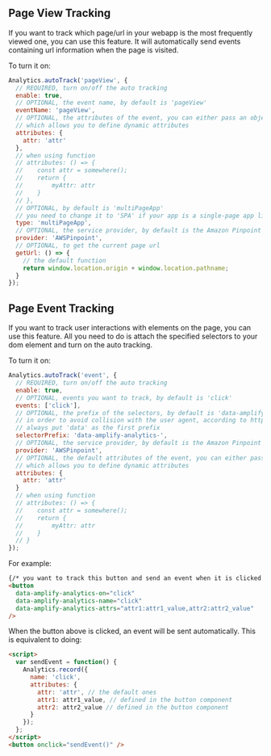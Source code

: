 ## Page View Tracking

If you want to track which page/url in your webapp is the most frequently viewed one, you can use this feature. It will automatically send events containing url information when the page is visited.

To turn it on:

```javascript
Analytics.autoTrack('pageView', {
  // REQUIRED, turn on/off the auto tracking
  enable: true,
  // OPTIONAL, the event name, by default is 'pageView'
  eventName: 'pageView',
  // OPTIONAL, the attributes of the event, you can either pass an object or a function
  // which allows you to define dynamic attributes
  attributes: {
    attr: 'attr'
  },
  // when using function
  // attributes: () => {
  //    const attr = somewhere();
  //    return {
  //        myAttr: attr
  //    }
  // },
  // OPTIONAL, by default is 'multiPageApp'
  // you need to change it to 'SPA' if your app is a single-page app like React
  type: 'multiPageApp',
  // OPTIONAL, the service provider, by default is the Amazon Pinpoint
  provider: 'AWSPinpoint',
  // OPTIONAL, to get the current page url
  getUrl: () => {
    // the default function
    return window.location.origin + window.location.pathname;
  }
});
```

## Page Event Tracking

If you want to track user interactions with elements on the page, you can use this feature. All you need to do is attach the specified selectors to your dom element and turn on the auto tracking.

To turn it on:

```javascript
Analytics.autoTrack('event', {
  // REQUIRED, turn on/off the auto tracking
  enable: true,
  // OPTIONAL, events you want to track, by default is 'click'
  events: ['click'],
  // OPTIONAL, the prefix of the selectors, by default is 'data-amplify-analytics-'
  // in order to avoid collision with the user agent, according to https://www.w3schools.com/tags/att_global_data.asp
  // always put 'data' as the first prefix
  selectorPrefix: 'data-amplify-analytics-',
  // OPTIONAL, the service provider, by default is the Amazon Pinpoint
  provider: 'AWSPinpoint',
  // OPTIONAL, the default attributes of the event, you can either pass an object or a function
  // which allows you to define dynamic attributes
  attributes: {
    attr: 'attr'
  }
  // when using function
  // attributes: () => {
  //    const attr = somewhere();
  //    return {
  //        myAttr: attr
  //    }
  // }
});
```

For example:

```html
{/* you want to track this button and send an event when it is clicked */}
<button
  data-amplify-analytics-on="click"
  data-amplify-analytics-name="click"
  data-amplify-analytics-attrs="attr1:attr1_value,attr2:attr2_value"
/>
```

When the button above is clicked, an event will be sent automatically. This is equivalent to doing:

```html
<script>
  var sendEvent = function() {
    Analytics.record({
      name: 'click',
      attributes: {
        attr: 'attr', // the default ones
        attr1: attr1_value, // defined in the button component
        attr2: attr2_value // defined in the button component
      }
    });
  };
</script>
<button onclick="sendEvent()" />
```
